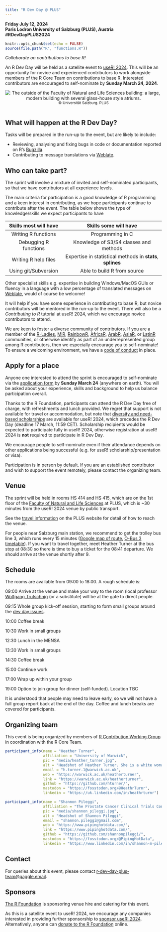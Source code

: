 ```yaml
---
title: "R Dev Day @ PLUS"
---
```


**Friday July 12, 2024\
Paris Lodron University of Salzburg (PLUS), Austria\
#RDevDayPLUS2024**

```r
knitr::opts_chunk$set(echo = FALSE)
source(file.path("R", "functions.R"))
```

*Collaborate on contributions to base R!*

An R Dev Day will be held as a satellite event to [useR! 2024](https://user2024.r-project.org/). This will be an opportunity for novice and experienced contributors to work alongside members of the R Core Team on contributions to base R. Interested contributors are encouraged to self-nominate by **Sunday March 24, 2024**.

<center>![The outside of the Faculty of Natural and Life Sciences building: a large, modern building with several glass-house style atriums.](NLW-Sommer-aussen-3-400.jpg)<br> <small>© Universität Salzburg. PLUS<br><br></small></center>

## What will happen at the R Dev Day?

Tasks will be prepared in the run-up to the event, but are likely to include:

-   Reviewing, analysing and fixing bugs in code or documentation reported on R’s [Bugzilla](https://bugs.r-project.org/).
-   Contributing to message translations via [Weblate](https://translate.rx.studio/projects/r-project/).

## Who can take part?

The sprint will involve a mixture of invited and self-nominated participants, so that we have contributors at all experience levels.

The main criteria for participation is a good knowledge of R programming and a keen interest in contributing, as we hope participants continue to contribute after the event. The table below shows the type of knowledge/skills we expect participants to have

| Skills most will have |                   Skills some will have                    |
|:------------------------:|:--------------------------------------------:|
|  Writing R functions  |                      Programming in C                      |
| Debugging R functions |           Knowledge of S3/S4 classes and methods           |
| Writing R help files  | Expertise in statistical methods in **stats**, **splines** |
| Using git/Subversion  |                Able to build R from source                 |

Other specialist skills e.g. expertise in building Windows/MacOS GUIs or fluency in a language with a low percentage of translated messages on [Weblate](https://translate.rx.studio/projects/r-project/), would of course be welcome!

It will help if you have some experience in contributing to base R, but novice contributors will be mentored in the run-up to the event. There will also be a *Contributing to R* tutorial at useR! 2024, which we encourage novice contributors to attend.

We are keen to foster a diverse community of contributors. If you are a member of the [R-Ladies](https://rladies.org/), [MiR](https://mircommunity.com/), [RainbowR](https://rainbowr.netlify.app/), [AfricaR](https://africa-r.org/), [ArabR](https://github.com/ARab-R), [AsiaR](https://bit.ly/join_asiaR_slack), or [LatinR](https://latin-r.com/) communities, or otherwise identify as part of an underrepresented group among R contributors, then we especially encourage you to self-nominate! To ensure a welcoming environment, we have a [code of conduct](/code-of-conduct.html) in place.

## Apply for a place

Anyone one interested to attend the sprint is encouraged to self-nominate via the [application form](https://rfoundation.limequery.com/834329) by **Sunday March 24** (anywhere on earth). You will be asked about your experience, skills and background to help us balance participation overall.

Thanks to the R Foundation, participants can attend the R Dev Day free of charge, with refreshments and lunch provided. We regret that support is not available for travel or accommodation, but note that [diversity and need-based scholarships](https://events.linuxfoundation.org/user/attend/scholarships/) are available for useR! 2024, which precedes the R Dev Day (deadline 17 March, 11:59 CET). Scholarship recipients would be expected to participate fully in useR! 2024, otherwise registration at useR! 2024 is **not** required to participate in R Dev Day.

We encourage people to self-nominate even if their attendance depends on other applications being successful (e.g. for useR! scholarship/presentation or visa).

Participation is in person by default. If you are an established contributor and wish to support the event remotely, please contact the organizing team.

## Venue

The sprint will be held in rooms HS 414 and HS 415, which are on the 1st floor of the [Faculty of Natural and Life Sciences](https://www.plus.ac.at/natural-and-life-sciences/?lang=en) at PLUS, which is \~30 minutes from the useR! 2024 venue by public transport.

See the [travel information](https://www.plus.ac.at/natural-and-life-sciences/contact-travel-information-directions/?lang=en) on the PLUS website for detail of how to reach the venue.

For people near Salzburg main station, we recommend to get the trolley bus line 3, which runs every 15 minutes ([Google map of route](https://www.google.com/maps/dir/Salzburg,+Salzburg,+Austria/Hellbrunner+Str.+34,+5020+Salzburg,+Austria/@47.7962524,13.0245431,14z/am=t/data=!4m19!4m18!1m5!1m1!1s0x47769078f3c7634f:0xfb02fe56aad5409c!2m2!1d13.0450707!2d47.8130704!1m5!1m1!1s0x477690ee813d0841:0x16fa60c5c6daaf15!2m2!1d13.0602049!2d47.7885515!2m3!6e1!7e2!8j1720775700!3e3!5i1?entry=ttu), [O-Bus 3 timetable](https://fahrplan.oebb.at/webapp/?context=TP&SID=A%3D1%40O%3DSalzburg%20Hbf%40X%3D13045559%40Y%3D47812824%40U%3D81%40L%3D8100002%40B%3D1%40p%3D1720689459%40&ZID=A%3D1%40O%3DSalzburg%20Faistauergasse%40X%3D13064634%40Y%3D47790557%40U%3D81%40L%3D591034%40B%3D1%40p%3D1720689459%40&date=12.07.2024&time=08:15:00&timeSel=1&returnTimeSel=1&journeyProducts=7167&start=1&#!P|TP!H|653667)). If you want to travel together, meet Heather Turner at the bus stop at 08:30 so there is time to buy a ticket for the 08:41 departure. We should arrive at the venue shortly after 9.

## Schedule

The rooms are available from 09:00 to 18:00. A rough schedule is:

09:00 Arrive at the venue and make your way to the room (local professor [Wolfgang Trutschnig](https://www.trutschnig.net/) (or a substitute) will be at the gate to direct people.

09:15 Whole group kick-off session, starting to form small groups around the [dev day issues](https://github.com/r-devel/r-dev-day/issues).

10:00 Coffee break

10:30 Work in small groups

12:30 Lunch in the MENSA

13:30 Work in small groups

14:30 Coffee break

15:00 Continue work

17:00 Wrap up within your group

19:00 Option to join group for dinner (self-funded). Location TBC

It is understood that people may need to leave early, so we will not have a full group report back at the end of the day. Coffee and lunch breaks are covered for participants.

## Organizing team

This event is being organized by members of [R Contribution Working Group](https://contributor.r-project.org/working-group) in coordination with the R Core Team.

::: people-gallery
::: {#person}
```r
participant_info(name = "Heather Turner",
                 affiliation = "University of Warwick",
                 pic = "media/heather_turner.jpg",
                 alt = "Headshot of Heather Turner. She is a white woman in her 40s with long dark hair and wears glasses.",
                 email = "h.turner.1@warwick.ac.uk",
                 web = "https://warwick.ac.uk/heatherturner",
                 link = "https://warwick.ac.uk/heatherturner",
                 github = "https://github.com/hturner/",
                 mastodon = "https://fosstodon.org/@HeathrTurnr",
                 linkedin = "https://uk.linkedin.com/in/heathrturnr")
```
:::

<div>

```r
participant_info(name = "Shannon Pileggi",
                 affiliation = "The Prostate Cancer Clinical Trials Consortium",
                 pic = "media/shannon_pileggi.jpg",
                 alt = "Headshot of Shannon Pileggi",
                 email = "shannon.pileggi@gmail.com",
                 web = "https://www.pipinghotdata.com/",
                 link = "https://www.pipinghotdata.com/",
                 github = "https://github.com/shannonpileggi/",
                 mastodon = "https://fosstodon.org/@PipingHotData",
                 linkedin = "https://www.linkedin.com/in/shannon-m-pileggi/")
```

</div>
:::

## Contact

For queries about this event, please contact [r-dev-day-plus-team\@gaggle.email](mailto:r-dev-day-plus-team@gaggle.email).

## Sponsors

[The R Foundation](https://www.r-project.org/foundation/) is sponsoring venue hire and catering for this event.

As this is a satellite event to useR! 2024, we encourage any companies interested in providing further sponsorship to [sponsor useR! 2024](https://events.linuxfoundation.org/user/sponsor/). Alternatively, anyone can [donate to the R Foundation](https://www.r-project.org/foundation/donations.html) online.
